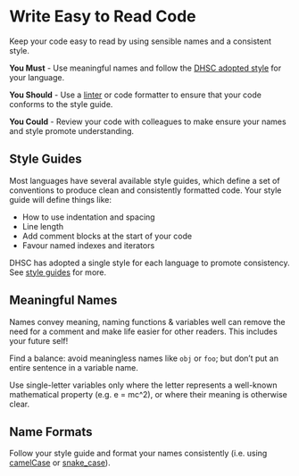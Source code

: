 # Write Easy to Read Code {#easy_to_read}

Keep your code easy to read by using sensible names and a consistent style.

**You Must** - Use meaningful names and follow the [DHSC adopted style](#style_guides) for your language.

**You Should** - Use a [linter](https://en.wikipedia.org/wiki/Lint_%28software%29) or code formatter to ensure that your code conforms to the style guide.

**You Could** - Review your code with colleagues to make ensure your names and style promote understanding.

## Style Guides
Most languages have several available style guides, which define a set of conventions to produce clean and consistently formatted code. Your style guide will define things like:

* How to use indentation and spacing
* Line length
* Add comment blocks at the start of your code
* Favour named indexes and iterators

DHSC has adopted a single style for each language to promote consistency. See [style guides](#style_guides) for more.

## Meaningful Names
Names convey meaning, naming functions & variables well can remove the need for
a comment and make life easier for other readers. This includes your future self!

Find a balance: avoid meaningless names like `obj` or `foo`; but don't put an entire sentence in a variable name.

Use single-letter variables only where the letter represents a well-known
mathematical property (e.g. e = mc^2), or where their meaning is otherwise
clear.

## Name Formats
Follow your style guide and format your names consistently (i.e. using [camelCase](https://en.wikipedia.org/wiki/Camel_case) or [snake_case](https://en.wikipedia.org/wiki/Snake_case)).
